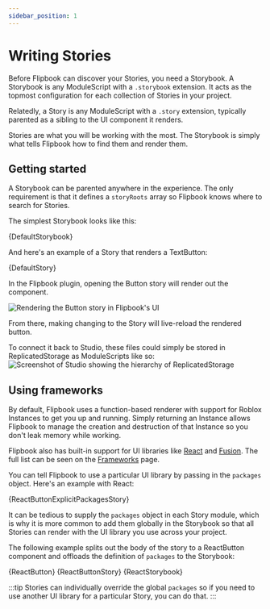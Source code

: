 ```yaml
---
sidebar_position: 1
---
```




# Writing Stories

Before Flipbook can discover your Stories, you need a Storybook. A Storybook is any ModuleScript with a `.storybook` extension. It acts as the topmost configuration for each collection of Stories in your project.

Relatedly, a Story is any ModuleScript with a `.story` extension, typically parented as a sibling to the UI component it renders.

Stories are what you will be working with the most. The Storybook is simply what tells Flipbook how to find them and render them.

## Getting started

A Storybook can be parented anywhere in the experience. The only requirement is that it defines a `storyRoots` array so Flipbook knows where to search for Stories.

The simplest Storybook looks like this:

<CodeBlock language="lua" title="ProjectName.storybook.luau">
	{DefaultStorybook}
</CodeBlock>

And here's an example of a Story that renders a TextButton:

<CodeBlock language="lua" title="Button.story.luau">
	{DefaultStory}
</CodeBlock>

In the Flipbook plugin, opening the Button story will render out the component.

![Rendering the Button story in Flipbook's UI](./img/first-story.png)

From there, making changing to the Story will live-reload the rendered button.

To connect it back to Studio, these files could simply be stored in ReplicatedStorage as ModuleScripts like so:
![Screenshot of Studio showing the hierarchy of ReplicatedStorage](./img/storybook-setup.png)

## Using frameworks

By default, Flipbook uses a function-based renderer with support for Roblox Instances to get you up and running. Simply returning an Instance allows Flipbook to manage the creation and destruction of that Instance so you don't leak memory while working.

Flipbook also has built-in support for UI libraries like [React](/docs/frameworks/react) and [Fusion](/docs/frameworks/fusion). The full list can be seen on the [Frameworks](/docs/category/frameworks) page.

You can tell Flipbook to use a particular UI library by passing in the `packages` object. Here's an example with React:

<CodeBlock language="lua" title="ReactButton.story.luau">
	{ReactButtonExplicitPackagesStory}
</CodeBlock>

It can be tedious to supply the `packages` object in each Story module, which is why it is more common to add them globally in the Storybook so that all Stories can render with the UI library you use across your project.

The following example splits out the body of the story to a ReactButton component and offloads the definition of `packages` to the Storybook:

<CodeBlock language="lua" title="ReactButton.luau">
	{ReactButton}
</CodeBlock>

<CodeBlock language="lua" title="ReactButton.story.luau">
	{ReactButtonStory}
</CodeBlock>

<CodeBlock language="lua" title="ReactProject.storybook.luau">
	{ReactStorybook}
</CodeBlock>

:::tip
Stories can individually override the global `packages` so if you need to use another UI library for a particular Story, you can do that.
:::
